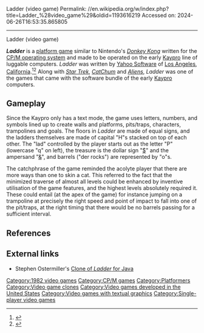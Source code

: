 Ladder (video game)
Permalink: //en.wikipedia.org/w/index.php?title=Ladder_%28video_game%29&oldid=1193616219
Accessed on: 2024-06-26T16:53:35.865805



------
Ladder (video game)
{{Short description|1982 video game}}
{{More citations needed|date=September 2022}}
{{Infobox video game
|title          = Ladder
|image          = Ladder_(video_game)_screenshot.jpg
|caption        = Title screen
|developer      = [[Yahoo Software]]
|publisher      = [[Kaypro]]
|released       = 1982
|genre          = [[Platform game|Platform]]
|modes          = [[Single-player video game|Single-player]]
|platforms      = [[Kaypro]]
|programmer     = 
|composer       = 
}}

'''''Ladder''''' is a [[platform game]] similar to Nintendo's ''[[Donkey Kong (arcade game)|Donkey Kong]]'' written for the [[CP/M|CP/M operating system]] and made to be operated on the early [[Kaypro]] line of luggable computers. ''Ladder'' was written by [[Yahoo Software]] of [[Los Angeles]], [[California]].<ref>{{cite journal|journal=BAM Publications|year=1985|volume=2|series=MicroTimes|pages=48–49}}</ref><ref>{{cite journal|journal=InfoWorld|date=October 1983|volume=5|issue=44|pages=109|title=Review: Kaypro 10|url={{Google books|id=2y8EAAAAMBAJ|page=109|plainurl=yes}} }}</ref> Along with ''[[Star Trek (1971 video game)|Star Trek]]'', ''[[CatChum]]'' and ''[[Aliens (1982 video game)|Aliens]]'', ''Ladder'' was one of the games that came with the software bundle of the early [[Kaypro]] computers.

==Gameplay==
Since the Kaypro only has a text mode, the game uses letters, numbers, and symbols lined up to create walls and platforms, pits/traps, characters, trampolines and goals. The floors in ''Ladder'' are made of equal signs, and the ladders themselves are made of capital "H"s stacked on top of each other. The "lad" controlled by the player starts out as the letter "P" (lowercase "q" on left), the treasure is the dollar sign "[[$]]" and the ampersand "[[&]]", and barrels ("der rocks") are represented by "o"s.

The catchphrase of the game reminded the acolyte player that there are more ways than one to skin a cat. This referred to the fact that the minimized traverse of almost all levels could be enhanced by inventive utilisation of the game features, and the highest levels absolutely required it. These could entail (at the apex of the game) for instance jumping on a trampoline at precisely the right speed and point of impact to fall into one of the pit/traps, at the right timing that there would be no barrels passing for a sufficient interval.

==References==
{{reflist}}

==External links==
* Stephen Ostermiller's  [http://ostermiller.org/ladder/ Clone of ''Ladder'' for Java]

[[Category:1982 video games]]
[[Category:CP/M games]]
[[Category:Platformers]]
[[Category:Video game clones]]
[[Category:Video games developed in the United States]]
[[Category:Video games with textual graphics]]
[[Category:Single-player video games]]

{{8bitcomputer-game-stub}}